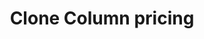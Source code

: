 ---
title: "Clone Column pricing"
description:
  "Replicate Column's per-transaction pricing model with Lago."
---